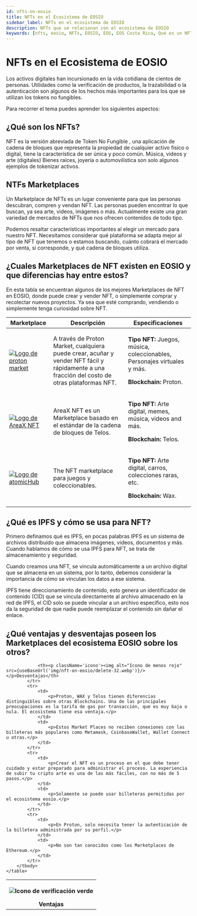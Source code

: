 ```yaml
---
id: nfts-on-eosio
title: NFTs en el Ecosistema de EOSIO
sidebar_label: NFTs en el ecosistema de EOSIO
description: NFTs que se relacionan con el ecosistema de EOSIO
keywords: [nfts, eosio, NFTs, EOSIO, EOS, EOS Costa Rica, Qué es un NFT, Para que sirven los NFT]
---
```


# NFTs en el Ecosistema de EOSIO



Los activos digitales han incursionado en la vida cotidiana de cientos de personas. Utilidades como la verificación de productos, la trazabilidad o la autenticación son algunos de los hechos más importantes para los que se utilizan los tokens no fungibles.

Para recorrer el tema puedes aprender los siguientes aspectos:

## ¿Qué son los NFTs?

NFT es la versión abreviada de Token No Fungible , una aplicación de cadena de bloques que representa la propiedad de cualquier activo físico o digital, tiene la característica de ser única y poco común. Música, videos y arte (digitales) Bienes raíces, joyería o automovilística son solo algunos ejemplos de tokenizar activos.

## NTFs Marketplaces

Un Marketplace de NFTs es un lugar conveniente para que las personas descubran, compren y vendan NFT. Las personas pueden encontrar lo que buscan, ya sea arte, videos, imágenes o más.
Actualmente existe una gran variedad de mercados de NFTs que nos ofrecen contenidos de todo tipo. 

Podemos resaltar características importantes al elegir un mercado para nuestro NFT.
Necesitamos considerar qué plataforma se adapta mejor al tipo de NFT que tenemos o estamos buscando, cuánto cobrará el mercado por venta, si corresponde, y qué cadena de bloques utiliza. 

## ¿Cuales Marketplaces de NFT existen en EOSIO y que diferencias hay entre estos?

En esta tabla se encuentran algunos de los mejores Marketplaces de NFT en EOSIO, donde puede crear y vender NFT, o simplemente comprar y recolectar nuevos proyectos. Ya sea que esté comprando, vendiendo o simplemente tenga curiosidad sobre NFT.

<Grid className='table-nft-marketplaces'>
			<table>
                <tbody>
			        <tr>
                        <th>Marketplace</th>
                        <th>Descripción</th>
                        <th>Especificaciones</th>
                    </tr>
                </tbody>
                <tbody>
                    <tr>
                        <td>
                            <a href="https://www.protonmarket.com/">
                                <img alt="Logo de proton market" src="https://www.protonmarket.com/beta-logo.svg"/>
                            </a>
                        </td>
                        <td>
                            <p>A través de Proton Market, cualquiera puede crear, acuñar y vender NFT fácil y rápidamente a una fracción del costo de otras plataformas NFT.</p>
                        </td>
                        <td>
                            <p><strong>Tipo NFT:</strong> Juegos, música, coleccionables, Personajes virtuales y más.</p>
                            <p><strong>Blockchain:</strong> Proton.</p>
                        </td>
                    </tr>
                    <tr>
                        <td>
                            <a href="https://areaxnft.com/">
                                <img alt="Logo de AreaX NFT" src="https://areaxnft.com/img/areax%20logo%20light.68b6831b.svg"/>
                            </a>
                        </td>
                        <td>
                            <p>AreaX NFT es un Marketplace basado en el estándar de la cadena de bloques de Telos.</p>
                        </td>
                        <td>
                            <p><strong>Tipo NFT:</strong> Arte digital, memes, música, videos and más.</p>
                            <p><strong>Blockchain:</strong> Telos.</p>
                        </td>
                    </tr>
                    <tr>
                        <td>
                            <a href="https://wax.atomichub.io/">
                                <img alt="Logo de atomicHub" className='atomicHubLogo' src="https://wax.atomichub.io/images/logos/atomichub.svg"/>
                            </a>
                        </td>
                        <td>
                            <p>The NFT marketplace para juegos y coleccionables.</p>
                        </td>
                        <td>
                            <p><strong>Tipo NFT:</strong> Arte digital, carros, colecciones raras, etc.</p>
                            <p><strong>Blockchain:</strong> Wax.</p>
                        </td>
                    </tr>
                </tbody>
			</table>
		</Grid>

## ¿Qué es IPFS y cómo se usa para NFT?

Primero definamos qué es IPFS, en pocas palabras IPFS es un sistema de archivos distribuido que almacena imágenes, videos, documentos y más. Cuando hablamos de cómo se usa IPFS para NFT, se trata de almacenamiento y seguridad.

Cuando creamos una NFT, se vincula automáticamente a un archivo digital que se almacena en un sistema, por lo tanto, debemos considerar la importancia de cómo se vinculan los datos a ese sistema.

IPFS tiene direccionamiento de contenido, esto genera un identificador de contenido (CID) que se vincula directamente al archivo almacenado en la red de IPFS, el CID solo se puede vincular a un archivo específico, esto nos da la seguridad de que nadie puede reemplazar el contenido sin dañar el enlace.

## ¿Qué ventajas y desventajas poseen los Marketplaces del ecosistema EOSIO sobre los otros?


<Grid className='table-nft-marketplaces'>
    <table>
        <tbody>
            <tr>
                <th><p className='icono'><img alt="Icono de verificación verde" src={useBaseUrl('img/nft-on-eosio/check-32.webp')}/></p>Ventajas</th>
                
                <th><p className='icono'><img alt="Icono de menos rojo" src={useBaseUrl('img/nft-on-eosio/delete-32.webp')}/></p>Desventajas</th>
            </tr>
            <tr>
                <td>
                    <p>Proton, WAX y Telos tienen diferencias distinguibles sobre otras Blockchains. Una de las principales preocupaciones es la tarifa de gas por transacción, que es muy baja o nula. El ecosistema tiene esa ventaja.</p>
                </td>
                <td>
                    <p>Estos Market Places no reciben conexiones con las billeteras más populares como Metamask, CoinbaseWallet, Wallet Connect u otras.</p>
                </td>
            </tr>
            <tr>
                <td>
                    <p>Crear el NFT es un proceso en el que debe tener cuidado y estar preparado para administrar el proceso. La experiencia de subir tu cripto arte es una de las más fáciles, con no más de 5 pasos.</p>
                </td>
                <td>
                    <p>Solamente se puede usar billeteras permitidas por el ecosistema eosio.</p>
                </td>
            </tr>
            <tr>
                <td>
                    <p>En Proton, solo necesita tener la autenticación de la billetera administrada por su perfil.</p>
                </td>
                <td>
                    <p>No son tan conocidos como los Marketplaces de Ethereum.</p>
                </td>
            </tr>
        </tbody>
    </table>
</Grid>